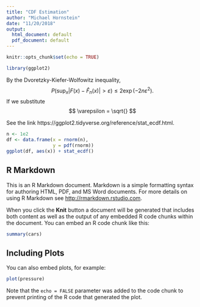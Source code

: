```yaml
---
title: "CDF Estimation"
author: "Michael Hornstein"
date: "11/20/2018"
output:
  html_document: default
  pdf_document: default
---
```


```r
knitr::opts_chunk$set(echo = TRUE)

library(ggplot2)
```

By the Dvoretzky-Kiefer-Wolfowitz inequality, 
$$
P\left( \sup_x \left | F(x) - \widehat{F}_n(x) \right | > \varepsilon \right) \leq 2 \exp( - 2n \varepsilon^2).
$$
If we substitute 
$$
  \varepsilon = \sqrt{}
$$

See the link https://ggplot2.tidyverse.org/reference/stat_ecdf.html.

```r
n <- 1e2
df <- data.frame(x = rnorm(n), 
                 y = pdf(rnorm))
ggplot(df, aes(x)) + stat_ecdf()
```

## R Markdown

This is an R Markdown document. Markdown is a simple formatting syntax for authoring HTML, PDF, and MS Word documents. For more details on using R Markdown see <http://rmarkdown.rstudio.com>.

When you click the **Knit** button a document will be generated that includes both content as well as the output of any embedded R code chunks within the document. You can embed an R code chunk like this:


```r
summary(cars)
```

## Including Plots

You can also embed plots, for example:

```r
plot(pressure)
```

Note that the `echo = FALSE` parameter was added to the code chunk to prevent printing of the R code that generated the plot.
